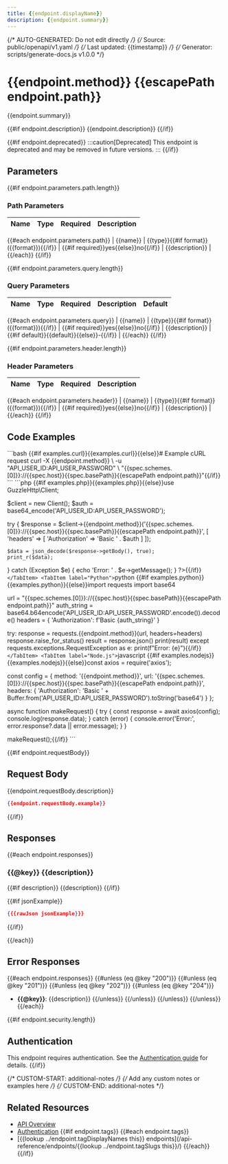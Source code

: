 ```yaml
---
title: {{endpoint.displayName}}
description: {{endpoint.summary}}
---
```


{/* AUTO-GENERATED: Do not edit directly */}
{/* Source: public/openapi/v1.yaml */}
{/* Last updated: {{timestamp}} */}
{/* Generator: scripts/generate-docs.js v1.0.0 */}


# {{endpoint.method}} {{escapePath endpoint.path}}

{{endpoint.summary}}

{{#if endpoint.description}}
{{endpoint.description}}
{{/if}}

{{#if endpoint.deprecated}}
:::caution[Deprecated]
This endpoint is deprecated and may be removed in future versions.
:::
{{/if}}

## Parameters

{{#if endpoint.parameters.path.length}}
### Path Parameters

| Name | Type | Required | Description |
|------|------|----------|-------------|
{{#each endpoint.parameters.path}}
| {{name}} | {{type}}{{#if format}} ({{format}}){{/if}} | {{#if required}}yes{{else}}no{{/if}} | {{description}} |
{{/each}}
{{/if}}

{{#if endpoint.parameters.query.length}}
### Query Parameters

| Name | Type | Required | Description | Default |
|------|------|----------|-------------|---------|
{{#each endpoint.parameters.query}}
| {{name}} | {{type}}{{#if format}} ({{format}}){{/if}} | {{#if required}}yes{{else}}no{{/if}} | {{description}} | {{#if default}}{{default}}{{else}}-{{/if}} |
{{/each}}
{{/if}}

{{#if endpoint.parameters.header.length}}
### Header Parameters

| Name | Type | Required | Description |
|------|------|----------|-------------|
{{#each endpoint.parameters.header}}
| {{name}} | {{type}}{{#if format}} ({{format}}){{/if}} | {{#if required}}yes{{else}}no{{/if}} | {{description}} |
{{/each}}
{{/if}}

## Code Examples

<Tabs>
  <TabItem label="cURL">
    ```bash
    {{#if examples.curl}}{{examples.curl}}{{else}}# Example cURL request
curl -X {{endpoint.method}} \
  -u "API_USER_ID:API_USER_PASSWORD" \
  "{{spec.schemes.[0]}}://{{spec.host}}{{spec.basePath}}{{escapePath endpoint.path}}"{{/if}}
    ```
  </TabItem>
  <TabItem label="PHP">
    ```php
    {{#if examples.php}}{{examples.php}}{{else}}<?php
// Example PHP request using GuzzleHttp
require_once 'vendor/autoload.php';

use GuzzleHttp\Client;

$client = new Client();
$auth = base64_encode('API_USER_ID:API_USER_PASSWORD');

try {
    $response = $client->{{endpoint.method}}('{{spec.schemes.[0]}}://{{spec.host}}{{spec.basePath}}{{escapePath endpoint.path}}', [
        'headers' => [
            'Authorization' => 'Basic ' . $auth
        ]
    ]);
    
    $data = json_decode($response->getBody(), true);
    print_r($data);
} catch (Exception $e) {
    echo 'Error: ' . $e->getMessage();
}
?>{{/if}}
    ```
  </TabItem>
  <TabItem label="Python">
    ```python
    {{#if examples.python}}{{examples.python}}{{else}}import requests
import base64

url = "{{spec.schemes.[0]}}://{{spec.host}}{{spec.basePath}}{{escapePath endpoint.path}}"
auth_string = base64.b64encode('API_USER_ID:API_USER_PASSWORD'.encode()).decode()
headers = {
    'Authorization': f'Basic {auth_string}'
}

try:
    response = requests.{{endpoint.method}}(url, headers=headers)
    response.raise_for_status()
    result = response.json()
    print(result)
except requests.exceptions.RequestException as e:
    print(f"Error: {e}"){{/if}}
    ```
  </TabItem>
  <TabItem label="Node.js">
    ```javascript
    {{#if examples.nodejs}}{{examples.nodejs}}{{else}}const axios = require('axios');

const config = {
  method: '{{endpoint.method}}',
  url: '{{spec.schemes.[0]}}://{{spec.host}}{{spec.basePath}}{{escapePath endpoint.path}}',
  headers: {
    'Authorization': 'Basic ' + Buffer.from('API_USER_ID:API_USER_PASSWORD').toString('base64')
  }
};

async function makeRequest() {
  try {
    const response = await axios(config);
    console.log(response.data);
  } catch (error) {
    console.error('Error:', error.response?.data || error.message);
  }
}

makeRequest();{{/if}}
    ```
  </TabItem>
</Tabs>

{{#if endpoint.requestBody}}
## Request Body

{{endpoint.requestBody.description}}

```json
{{endpoint.requestBody.example}}
```
{{/if}}

## Responses

{{#each endpoint.responses}}
### {{@key}} {{description}}

{{#if description}}
{{description}}
{{/if}}

{{#if jsonExample}}
```json
{{{rawJson jsonExample}}}
```
{{/if}}

{{/each}}

## Error Responses

{{#each endpoint.responses}}
{{#unless (eq @key "200")}}
{{#unless (eq @key "201")}}
{{#unless (eq @key "202")}}
{{#unless (eq @key "204")}}
- **{{@key}}**: {{description}}
{{/unless}}
{{/unless}}
{{/unless}}
{{/unless}}
{{/each}}

{{#if endpoint.security.length}}
## Authentication

This endpoint requires authentication. See the [Authentication guide](/api-reference/authentication/) for details.
{{/if}}

{/* CUSTOM-START: additional-notes */}
{/* Add any custom notes or examples here */}
{/* CUSTOM-END: additional-notes */}

## Related Resources

- [API Overview](/api-reference/overview/)
- [Authentication](/api-reference/authentication/)
{{#if endpoint.tags}}
{{#each endpoint.tags}}
- [{{lookup ../endpoint.tagDisplayNames this}} endpoints](/api-reference/endpoints/{{lookup ../endpoint.tagSlugs this}}/)
{{/each}}
{{/if}}

